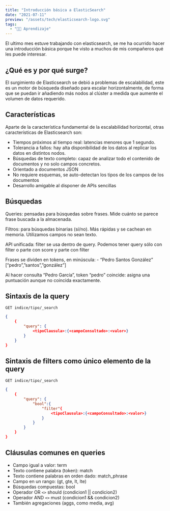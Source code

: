 ```yaml
---
title: "Introducción básica a ElasticSearch"
date: "2021-07-11"
preview: "/assets/tech/elasticsearch-logo.svg"
tags:
  - "👨‍💻 Aprendizaje"
---
```



El ultimo mes estuve trabajando con elasticsearch, se me ha ocurrido hacer una
introducción básica porque he visto a muchos de mis compañeros qué les puede
interesar.

## ¿Qué es y por qué surge?

El surgimiento de Elasticsearch se debió a problemas de escalabilidad, este es
un motor de búsqueda diseñado para escalar horizontalmente, de forma que se
puedan ir añadiendo más nodos al clúster a medida que aumente el volumen de
datos requerido.

## Características

Aparte de la característica fundamental de la escalabilidad horizontal, otras
características de Elasticsearch son:

- Tiempos próximos al tiempo real: latencias menores que 1 segundo.
- Tolerancia a fallos: hay alta disponibilidad de los datos al replicar los
  datos en distintos nodos.
- Búsquedas de texto completo: capaz de analizar todo el contenido de documentos
  y no solo campos concretos.
- Orientado a documentos JSON
- No requiere esquemas, se auto-detectan los tipos de los campos de los
  documentos
- Desarrollo amigable al disponer de APIs sencillas

## Búsquedas

Queries: pensadas para búsquedas sobre frases. Mide cuánto se parece frase
buscada a la almacenada.

Filtros: para búsquedas binarias (sí/no). Más rápidas y se cachean en memoria.
Utilizamos campos no sean texto.

API unificada: filter se usa dentro de query. Podemos tener query sólo con
filter o parte con score y parte con filter

Frases se dividen en tokens, en minúscula: - “Pedro Santos González”
[“pedro”,”santos”,”gonzález”]

Al hacer consulta “Pedro García”, token “pedro” coincide: asigna una puntuación
aunque no coincida exactamente.

## Sintaxis de la query

```http
GET indice/tipo/_search
```

```json
{
    {
        "query": {
            <tipoClausula>:{<campoConsultado>:<valor>}
        }
    }
}
```

## Sintaxis de filters como único elemento de la query

```http
GET indice/tipo/_search
```

```json
{
    {
        "query": {
            "bool":{
                "filter"{
                    <tipoClausula>:{<campoConsultado>:<valor>}
                }
            }
        }
    }
}
```

## Cláusulas comunes en queries

- Campo igual a valor: term
- Texto contiene palabra (token): match
- Texto contiene palabras en orden dado: match_phrase
- Campo en un rango: (gt, gte, lt, lte)
- Búsquedas compuestas: bool
- Operador OR `<>` should (condicion1 || condicion2)
- Operador AND `<>` must (condicion1 && condicion2)
- También agregaciones (aggs, como media, avg)
